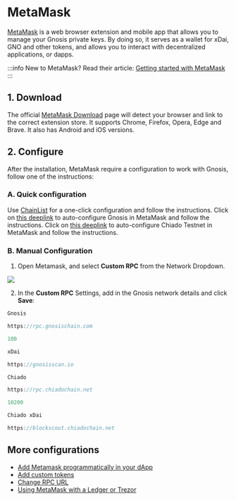 ---
---

# MetaMask

[MetaMask](https://metamask.io/) is a web browser extension and mobile app that allows you to manage your Gnosis private keys. By doing so, it serves as a wallet for xDai, GNO and other tokens, and allows you to interact with decentralized applications, or dapps.

:::info New to MetaMask?
Read their article: [Getting started with MetaMask](https://metamask.zendesk.com/hc/en-us/articles/360015489531-Getting-started-with-MetaMask)
:::

## 1. Download

The official [MetaMask Download](https://metamask.io/download/) page will detect your browser and link to the correct extension store. It supports Chrome, Firefox, Opera, Edge and Brave. It also has Android and iOS versions.

## 2. Configure

After the installation, MetaMask require a configuration to work with Gnosis, follow one of the instructions:

### A. Quick configuration

<Tabs>
  <TabItem value="chainlist" label="Chain List">Use <a href="https://chainlist.org/?search=gnosis">ChainList</a> for a one-click configuration and follow the instructions.</TabItem>
  <TabItem value="deeplink-gnosis" label="Deeplink (Gnosis Mainnet)">Click on <a href="https://shanejonas.github.io/metamask-link/deep?method=wallet_addEthereumChain&params[0][chainId]=0x64&params[0][chainName]=Gnosis&params[0][rpcUrls][0]=https://rpc.gnosischain.com&params[0][nativeCurrency][name]=xDAI&params[0][nativeCurrency][symbol]=xDAI&params[0][nativeCurrency][decimals]=18&params[0][blockExplorerUrls][0]=https://blockscout.com/xdai/mainnet">this deeplink</a> to auto-configure Gnosis in MetaMask and follow the instructions.</TabItem>
  <TabItem value="deeplink-chiado" label="Deeplink (Chiado Testnet)">Click on <a href="https://shanejonas.github.io/metamask-link/deep?method=wallet_addEthereumChain&params[0][chainId]=0x18704&params[0][chainName]=Chiado&params[0][rpcUrls][0]=https://rpc.chiadochain.net&params[0][nativeCurrency][name]=Chiado xDAI&params[0][nativeCurrency][symbol]=xDAI&params[0][nativeCurrency][decimals]=18&params[0][blockExplorerUrls][0]=https://blockscout.chiadochain.net">this deeplink</a> to auto-configure Chiado Testnet in MetaMask and follow the instructions.</TabItem>
</Tabs>

### B. Manual Configuration

1) Open Metamask, and select **Custom RPC** from the Network Dropdown.

![](/img/tools/custom-rpc.png)

2) In the **Custom RPC** Settings, add in the Gnosis network details and click **Save**:


<Tabs>
  <TabItem value="gmain" label="Gnosis Mainnet">

```jsx title="Network Name"
Gnosis
```

```jsx title="New RPC URL"
https://rpc.gnosischain.com
```

```jsx title="Chain ID"
100
```

```jsx title="Symbol"
xDai
```

```jsx title="Block Explorer URL"
https://gnosisscan.io
```

  </TabItem>
  <TabItem value="ctest" label="Chiado Testnet">

```jsx title="Network Name"
Chiado
```

```jsx title="New RPC URL"
https://rpc.chiadochain.net
```

```jsx title="Chain ID"
10200
```

```jsx title="Symbol"
Chiado xDai
```

```jsx title="Block Explorer URL"
https://blockscout.chiadochain.net
```


  </TabItem>
</Tabs>


## More configurations

- [Add Metamask programmatically in your dApp](/developers/interact/metamask)
- [Add custom tokens](https://metamask.zendesk.com/hc/en-us/articles/360015489031-How-to-add-unlisted-tokens-custom-tokens-in-MetaMask)
- [Change RPC URL](/tools/wallets/metamask/change-rpc-url)
- [Using MetaMask with a Ledger or Trezor](https://metamask.zendesk.com/hc/en-us/articles/360020394612-How-to-connect-a-Trezor-or-Ledger-Hardware-Wallet)